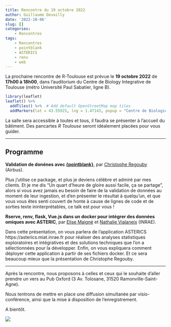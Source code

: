 ```yaml
---
title: Rencontre du 19 octobre 2022
author: Guillaume Devailly
date: '2022-10-06'
slug: []
categories:
    - Rencontres
tags:
    - Rencontres
    - pointblank
    - ASTERICS
    - renv
    - web
---
```


La prochaine rencontre de R-Toulouse est prévue le 
**19 octobre 2022** de **17h00 à 18h00**, 
dans l'auditorium du Centre de Biology Integrative de Toulouse (métro Université Paul Sabatier, ligne B).

```r
library(leaflet)
leaflet() %>%
  addTiles() %>%  # Add default OpenStreetMap map tiles
  addMarkers(lat = 43.55925, lng = 1.47143, popup = "Centre de Biologie Intégrative")
```

La salle sera accessible à toutes et tous, il faudra se présenter à l'accueil du bâtiment.
Des pancartes *R Toulouse* seront idéalement placées pour vous guider.

---

## Programme

**Validation de donénes avec [{pointblank}](https://cran.r-project.org/package=pointblank)**,
par [Christophe Regouby](https://github.com/cregouby) (Airbus).

Plus j'utilise ce package, et plus je deviens célèbre et admiré par
mes clients. Et je me dis "Un quart d'heure de gloire aussi
facile, ça se partage", alors si vous avez jamais eu besoin de faire
de la validation de données au moment de leur ingestion, et d'en
présenter le résultat à quelqu'un, et que vous vous êtes senti couvert
de honte à cause de lignes de code et  de sorties texte
ininterprétables, ce talk est pour vous !

**Rserve, renv, flask, Vue.js dans un docker pour intégrer des données omiques
avec ASTERIC**,
par [Elise Maigné](https://miat.inra.fr/site/Elise_Maign%C3%A9) et [Nathalie Vialaneix](http://www.nathalievialaneix.eu/) (INRAE).

Dans cette présentation, on vous parlera de l'application
ASTERICS https://asterics.miat.inrae.fr pour réaliser des analyses
statistiques exploratoires et intégratives et des solutions techniques
que l'on a sélectionnées pour la développer. Enfin, on vous expliquera
comment déployer cette application à partir de ses fichiers docker. Et
ce sera beaucoup mieux que la présentation de Christophe Regouby.

---

Après la rencontre, nous proposons à celles et ceux qui le souhaite d'aller prendre un vers au
Pub Oxford (3 Av. Tolosane, 31520 Ramonville-Saint-Agne).

Nous tentrons de mettre en place une diffusion simultanée par visio-conférence, ainsi que la mise à disposition de l'enregistrement.

A bientôt.

![](/img/logo.svg)

